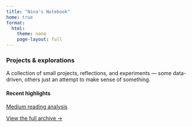 ```yaml
---
title: "Nina's Notebook"
home: true
format:
  html:
    theme: none
    page-layout: full
---
```


### Projects & explorations

A collection of small projects, reflections, and experiments — some data-driven, others just an attempt to make sense of something.

#### Recent highlights  
<div class="highlight-list">
  <div><a class="highlight-item" href="projects/medium-analysis.html">Medium reading analysis</a></div>
</div>

[View the full archive →](projects/index.qmd)


